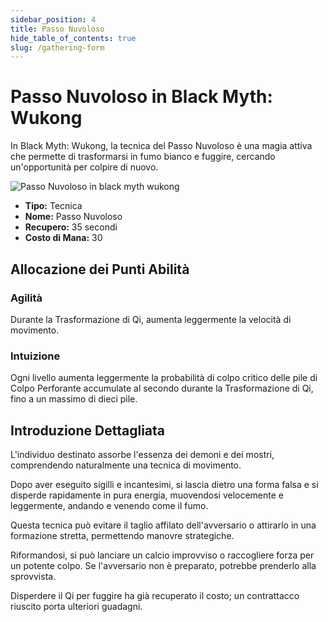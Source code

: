 ```yaml
---
sidebar_position: 4
title: Passo Nuvoloso
hide_table_of_contents: true
slug: /gathering-form
---
```


# Passo Nuvoloso in Black Myth: Wukong

In Black Myth: Wukong, la tecnica del Passo Nuvoloso è una magia attiva che permette di trasformarsi in fumo bianco e fuggire, cercando un'opportunità per colpire di nuovo.

<img
    src="https://image.informedainews.com/jxsq.gif"
    alt="Passo Nuvoloso in black myth wukong"
/>

- **Tipo:** Tecnica
- **Nome:** Passo Nuvoloso
- **Recupero:** 35 secondi
- **Costo di Mana:** 30

## Allocazione dei Punti Abilità

### Agilità

Durante la Trasformazione di Qi, aumenta leggermente la velocità di movimento.

### Intuizione

Ogni livello aumenta leggermente la probabilità di colpo critico delle pile di Colpo Perforante accumulate al secondo durante la Trasformazione di Qi, fino a un massimo di dieci pile.

## Introduzione Dettagliata

L'individuo destinato assorbe l'essenza dei demoni e dei mostri, comprendendo naturalmente una tecnica di movimento.

Dopo aver eseguito sigilli e incantesimi, si lascia dietro una forma falsa e si disperde rapidamente in pura energia, muovendosi velocemente e leggermente, andando e venendo come il fumo.

Questa tecnica può evitare il taglio affilato dell'avversario o attirarlo in una formazione stretta, permettendo manovre strategiche.

Riformandosi, si può lanciare un calcio improvviso o raccogliere forza per un potente colpo. Se l'avversario non è preparato, potrebbe prenderlo alla sprovvista.

Disperdere il Qi per fuggire ha già recuperato il costo; un contrattacco riuscito porta ulteriori guadagni.